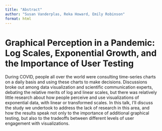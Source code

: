 ```yaml
---
title: "Abstract"
author: "Susan Vanderplas, Reka Howard, Emily Robinson"
format: html
---
```


# Graphical Perception in a Pandemic: Log Scales, Exponential Growth, and the Importance of User Testing

During COVID, people all over the world were consulting time-series charts on a daily basis and using these charts to make decisions. Discussions broke out among data visualization and scientific communication experts, debating the relative merits of log and linear scales, but there was relatively little research about how people perceive and use visualizations of exponential data, with linear or transformed scales. In this talk, I'll discuss the study we undertook to address the lack of research in this area, and how the results speak not only to the importance of additional graphical testing, but also to the tradeoffs between different levels of user engagement with visualizations.
